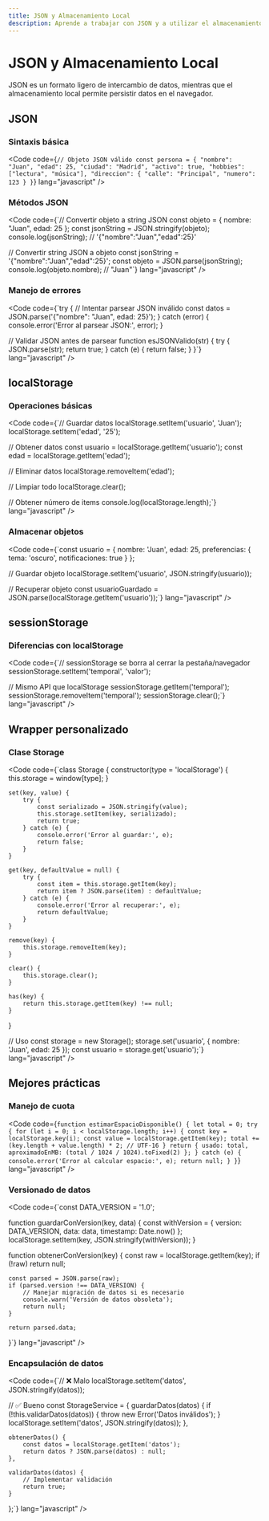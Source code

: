 ```yaml
---
title: JSON y Almacenamiento Local
description: Aprende a trabajar con JSON y a utilizar el almacenamiento local del navegador en JavaScript.
---
```



# JSON y Almacenamiento Local <Badge text="Fundamental" variant="success" />

<Aside type="tip">
  JSON es un formato ligero de intercambio de datos, mientras que el almacenamiento local permite persistir datos en el navegador.
</Aside>

## JSON <Badge text="Básico" variant="note" />

### Sintaxis básica
<Code code={`// Objeto JSON válido
const persona = {
    "nombre": "Juan",
    "edad": 25,
    "ciudad": "Madrid",
    "activo": true,
    "hobbies": ["lectura", "música"],
    "direccion": {
        "calle": "Principal",
        "numero": 123
    }
}`} lang="javascript" />

### Métodos JSON
<Code code={`// Convertir objeto a string JSON
const objeto = { nombre: "Juan", edad: 25 };
const jsonString = JSON.stringify(objeto);
console.log(jsonString);
// '{"nombre":"Juan","edad":25}'

// Convertir string JSON a objeto
const jsonString = '{"nombre":"Juan","edad":25}';
const objeto = JSON.parse(jsonString);
console.log(objeto.nombre); // "Juan"`} lang="javascript" />

### Manejo de errores
<Code code={`try {
    // Intentar parsear JSON inválido
    const datos = JSON.parse('{"nombre": "Juan", edad: 25}');
} catch (error) {
    console.error('Error al parsear JSON:', error);
}

// Validar JSON antes de parsear
function esJSONValido(str) {
    try {
        JSON.parse(str);
        return true;
    } catch (e) {
        return false;
    }
}`} lang="javascript" />

## localStorage <Badge text="Importante" variant="danger" />

### Operaciones básicas
<Code code={`// Guardar datos
localStorage.setItem('usuario', 'Juan');
localStorage.setItem('edad', '25');

// Obtener datos
const usuario = localStorage.getItem('usuario');
const edad = localStorage.getItem('edad');

// Eliminar datos
localStorage.removeItem('edad');

// Limpiar todo
localStorage.clear();

// Obtener número de items
console.log(localStorage.length);`} lang="javascript" />

### Almacenar objetos
<Code code={`const usuario = {
    nombre: 'Juan',
    edad: 25,
    preferencias: {
        tema: 'oscuro',
        notificaciones: true
    }
};

// Guardar objeto
localStorage.setItem('usuario', JSON.stringify(usuario));

// Recuperar objeto
const usuarioGuardado = JSON.parse(localStorage.getItem('usuario'));`} lang="javascript" />

## sessionStorage <Badge text="Alternativa" variant="note" />

### Diferencias con localStorage
<Code code={`// sessionStorage se borra al cerrar la pestaña/navegador
sessionStorage.setItem('temporal', 'valor');

// Mismo API que localStorage
sessionStorage.getItem('temporal');
sessionStorage.removeItem('temporal');
sessionStorage.clear();`} lang="javascript" />

## Wrapper personalizado <Badge text="Avanzado" variant="success" />

### Clase Storage
<Code code={`class Storage {
    constructor(type = 'localStorage') {
        this.storage = window[type];
    }

    set(key, value) {
        try {
            const serializado = JSON.stringify(value);
            this.storage.setItem(key, serializado);
            return true;
        } catch (e) {
            console.error('Error al guardar:', e);
            return false;
        }
    }

    get(key, defaultValue = null) {
        try {
            const item = this.storage.getItem(key);
            return item ? JSON.parse(item) : defaultValue;
        } catch (e) {
            console.error('Error al recuperar:', e);
            return defaultValue;
        }
    }

    remove(key) {
        this.storage.removeItem(key);
    }

    clear() {
        this.storage.clear();
    }

    has(key) {
        return this.storage.getItem(key) !== null;
    }
}

// Uso
const storage = new Storage();
storage.set('usuario', { nombre: 'Juan', edad: 25 });
const usuario = storage.get('usuario');`} lang="javascript" />

## Mejores prácticas <Badge text="Recomendado" variant="tip" />

### Manejo de cuota
<Code code={`function estimarEspacioDisponible() {
    let total = 0;
    try {
        for (let i = 0; i < localStorage.length; i++) {
            const key = localStorage.key(i);
            const value = localStorage.getItem(key);
            total += (key.length + value.length) * 2; // UTF-16
        }
        return {
            usado: total,
            aproximadoEnMB: (total / 1024 / 1024).toFixed(2)
        };
    } catch (e) {
        console.error('Error al calcular espacio:', e);
        return null;
    }
}`} lang="javascript" />

### Versionado de datos
<Code code={`const DATA_VERSION = '1.0';

function guardarConVersion(key, data) {
    const withVersion = {
        version: DATA_VERSION,
        data: data,
        timestamp: Date.now()
    };
    localStorage.setItem(key, JSON.stringify(withVersion));
}

function obtenerConVersion(key) {
    const raw = localStorage.getItem(key);
    if (!raw) return null;
    
    const parsed = JSON.parse(raw);
    if (parsed.version !== DATA_VERSION) {
        // Manejar migración de datos si es necesario
        console.warn('Versión de datos obsoleta');
        return null;
    }
    
    return parsed.data;
}`} lang="javascript" />

### Encapsulación de datos
<Code code={`// ❌ Malo
localStorage.setItem('datos', JSON.stringify(datos));

// ✅ Bueno
const StorageService = {
    guardarDatos(datos) {
        if (!this.validarDatos(datos)) {
            throw new Error('Datos inválidos');
        }
        localStorage.setItem('datos', JSON.stringify(datos));
    },
    
    obtenerDatos() {
        const datos = localStorage.getItem('datos');
        return datos ? JSON.parse(datos) : null;
    },
    
    validarDatos(datos) {
        // Implementar validación
        return true;
    }
};`} lang="javascript" />
